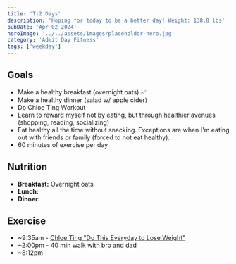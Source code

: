 ```yaml
---
title: 'T-2 Days'
description: 'Hoping for today to be a better day! Weight: 138.8 lbs'
pubDate: 'Apr 02 2024'
heroImage: '../../assets/images/placeholder-hero.jpg'
category: 'Admit Day Fitness'
tags: ['weekday']
---
```


## Goals

- Make a healthy breakfast (overnight oats) ✅
- Make a healthy dinner (salad w/ apple cider)
- Do Chloe Ting Workout
- Learn to reward myself not by eating, but through healthier avenues (shopping, reading, socializing)
- Eat healthy all the time without snacking. Exceptions are when I'm eating out with friends or family (forced to not eat healthy).
- 60 minutes of exercise per day

## Nutrition

- **Breakfast:** Overnight oats
- **Lunch:**
- **Dinner:**

## Exercise

- ~9:35am - [Chloe Ting "Do This Everyday to Lose Weight"](https://www.youtube.com/watch?v=2MoGxae-zyo)
- ~2:00pm - 40 min walk with bro and dad
- ~8:12pm -
